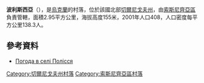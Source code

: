 {{coord|51|41|0|N|32|25|3|E|scale:100000|display=title}}

'''波利斯西亞'''（{{lang-uk|Полісся}}），是[[烏克蘭|烏克蘭]]的村落，位於該國北部[[切爾尼戈夫州|切爾尼戈夫州]]，由[[索斯尼齊亞區|索斯尼齊亞區]]負責管轄，面積2.95平方公里，海拔高度155米，2001年人口408，人口密度每平方公里138.3人。

==參考資料==
* [http://weather.in.ua/ua/chernigovskaja/21102 Погода в селі Полісся] {{Wayback|url=http://weather.in.ua/ua/chernigovskaja/21102 |date=20111220134629 }}

[[Category:切爾尼戈夫州村落|Category:切爾尼戈夫州村落]]
[[Category:索斯尼齊亞區村落|Category:索斯尼齊亞區村落]]


{{Chernihiv-geo-stub}}